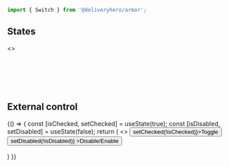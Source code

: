 
<Meta title="Components/Switch" component={Switch} />

```js
import { Switch } from '@deliveryhero/armor';
```

## States

<Preview>
    <Story name="States" height="200px">
        <>
            <Switch label="Default" />
            <br />
            <br />
            <Switch defaultChecked label="Switched by default" />
            <br />
            <br />
            <Switch disabled label="OFF, disabled" />
            <br />
            <br />
            <Switch checked disabled label="ON, disabled" />
        </>
    </Story>
</Preview>

## External control

<Preview>
    <Story name="External control" height="150px">
        {() => {
   const [isChecked, setChecked] = useState(true);
   const [isDisabled, setDisabled] = useState(false);
   return (
     <>
         <Button onClick={() => setChecked(!isChecked)}>Toggle</Button>
         <Button marginLeft={2} onClick={() => setDisabled(!isDisabled)} >Disable/Enable</Button>
         <br />
         <br />
         <Switch checked={isChecked} disabled={isDisabled} label="External control" />
     </>
   )
 }}
    </Story>
</Preview>

